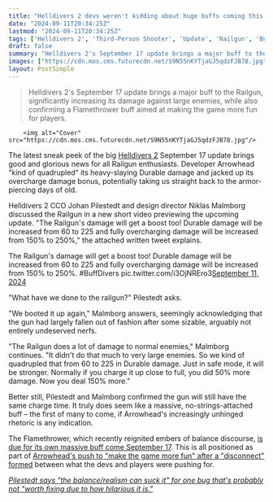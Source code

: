 ```yaml
---
title: "Helldivers 2 devs weren't kidding about huge buffs coming this month – the Railgun is about to utterly destroy large enemies: 'We kind of quadrupled that'"
date: "2024-09-11T20:34:25Z"
lastmod: "2024-09-11T20:34:25Z"
tags: ['Helldivers 2', 'Third-Person Shooter', 'Update', 'Railgun', 'Buff', 'Flamethrower']
draft: false
summary: "Helldivers 2's September 17 update brings a major buff to the Railgun, significantly increasing its damage against large enemies, while also confirming a Flamethrower buff aimed at making the game more fun for players."
images: ["https://cdn.mos.cms.futurecdn.net/S9N55nKYTjaGJ5qdzFJB78.jpg"]
layout: PostSimple
---
```

> Helldivers 2's September 17 update brings a major buff to the Railgun, significantly increasing its damage against large enemies, while also confirming a Flamethrower buff aimed at making the game more fun for players.


        <img alt="Cover" src="https://cdn.mos.cms.futurecdn.net/S9N55nKYTjaGJ5qdzFJB78.jpg"/>
        
The latest sneak peek of the big [Helldivers 2](https://www.gamesradar.com/helldivers-2-guide/) September 17 update brings good and glorious news for all Railgun enthusiasts. Developer Arrowhead "kind of quadrupled" its heavy-slaying Durable damage and jacked up its overcharge damage bonus, potentially taking us straight back to the armor-piercing days of old. 

Helldivers 2 CCO Johan Pilestedt and design director Niklas Malmborg discussed the Railgun in a new short video previewing the upcoming update. "The Railgun's damage will get a boost too! Durable damage will be increased from 60 to 225 and fully overcharging damage will be increased from 150% to 250%," the attached written tweet explains. 

The Railgun's damage will get a boost too! Durable damage will be increased from 60 to 225 and fully overcharging damage will be increased from 150% to 250%. #BuffDivers pic.twitter.com/i3OjNREro3[September 11, 2024](https://twitter.com/helldivers2/status/1833853134755496240)

"What have we done to the railgun?" Pilestedt asks.

"We booted it up again," Malmborg answers, seemingly acknowledging that the gun had largely fallen out of fashion after some sizable, arguably not entirely undeserved nerfs. 

"The Railgun does a lot of damage to normal enemies," Malmborg continues. "It didn't do that much to very large enemies. So we kind of quadrupled that from 60 to 225 in Durable damage. Just in safe mode, it will be stronger. Normally if you charge it up close to full, you did 50% more damage. Now you deal 150% more."

Better still, Pilestedt and Malmborg confirmed the gun will still have the same charge time. It truly does seem like a massive, no-strings-attached buff – the first of many to come, if Arrowhead's increasingly unhinged rhetoric is any indication. 

The Flamethrower, which recently reignited embers of balance discourse, [<u>is due for its own massive buff come September 17</u>](https://www.gamesradar.com/games/third-person-shooter/helldivers-2-devs-are-rolling-back-some-of-escalation-of-freedoms-controversial-flamethrower-changes-and-buffing-damage-by-33-putting-bug-barbequing-back-on-the-menu/). This is all positioned as part of [<u>Arrowhead's push to "make the game more fun" after a "disconnect" formed</u>](https://www.gamesradar.com/games/third-person-shooter/helldivers-2-dev-admits-theres-been-a-disconnect-between-arrowhead-and-what-players-want-we-want-to-make-the-game-more-fun/) between what the devs and players were pushing for. 

[<u><em>Pilestedt says "the balance/realism can suck it" for one bug that's probably not "worth fixing due to how hilarious it is."</em></u>](https://www.gamesradar.com/games/third-person-shooter/helldivers-2-creative-director-says-the-balancerealism-can-suck-it-for-one-bug-thats-probably-not-worth-fixing-due-to-how-hilarious-it-is/)
        